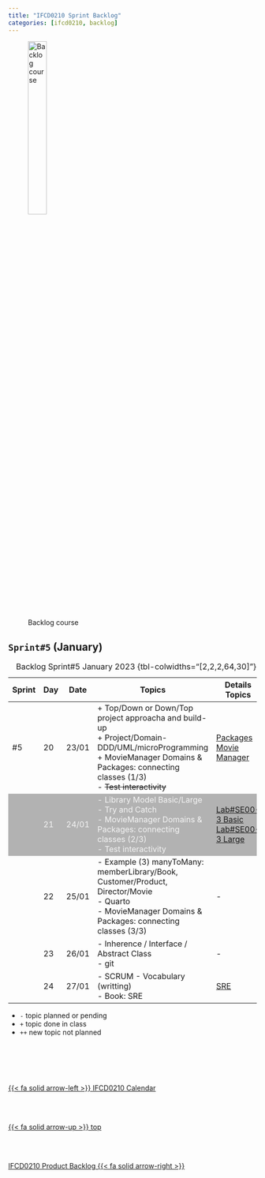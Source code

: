 ```yaml
---
title: "IFCD0210 Sprint Backlog"
categories: [ifcd0210, backlog]
---
```


<style>
tr:nth-child(2) {
  background-color: #b2b2b2!important;
  color: #f4f4f4!important;
}
</style>


![Backlog course](/images/home/backlog.jpg){width="30%"}

## ``Sprint#5`` (January)


::: {.column-page-right}
| Sprint  | Day | Date | Topics |  Details Topics |
| -- | -- | -- | -- | -- |
| #5 | 20 | 23/01 | + Top/Down or Down/Top project approacha and build-up</br> + Project/Domain-DDD/UML/microProgramming</br> + MovieManager Domains & Packages: connecting classes (1/3)</br> - <s>Test interactivity</s></br>  | [Packages](/javase/se-concepts-package.qmd)</br> [Movie Manager](https://github.com/AlbertProfe/CifoJava2023/tree/6e54545494594c6ff36fe063afc02a98b34d68d0){.external}</br>  |
|  | 21 | 24/01 | - Library Model Basic/Large</br> - Try and Catch</br>  - MovieManager Domains & Packages: connecting classes (2/3)</br> - Test interactivity</br>  | [Lab#SE00-3 Basic](/javase/selab0-3.qmd#basic-uml) </br>[Lab#SE00-3 Large](/javase/selab0-3.qmd#large-uml)</br> |
|  | 22 | 25/01 | - Example (3) manyToMany: memberLibrary/Book, Customer/Product, Director/Movie</br> - Quarto</br>  - MovieManager Domains & Packages: connecting classes (3/3)</br>  | - |
|  | 23 | 26/01 | - Inherence / Interface / Abstract Class</br> - git</br>| - |
|  | 24 | 27/01 | - SCRUM - Vocabulary (writting)</br> - Book: SRE| [SRE](/books/sre.qmd) |
: Backlog Sprint#5 January 2023 {tbl-colwidths="[2,2,2,64,30]"}
:::


::: {.callout-note}

- `-` topic planned or pending
- `+` topic done in class
- `++` new topic not planned

:::


<!--- navLinks -->
<br><br>
<div class=row>
<br>
<div class='column left previous'>
<br>
[{{< fa solid arrow-left >}} IFCD0210 Calendar](/ifcd0210/ifcd0210calendar.qmd)
<br>
</div>
<br>
<div class='column center'>
<br>
[{{< fa solid arrow-up >}} top](#top)
<br>
</div>
<br>
<div class='column right next'>
<br>
[IFCD0210 Product Backlog  {{< fa solid arrow-right >}}](/ifcd0210/ifcd0210backlog-product.qmd)
<br>
</div>
<br>
</div>
